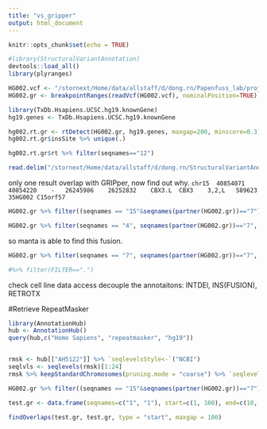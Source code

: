 ```yaml
---
title: "vs_gripper"
output: html_document
---
```


```r
knitr::opts_chunk$set(echo = TRUE)
```

```r
#library(StructuralVariantAnnotation)
devtools::load_all()
library(plyranges)
```

```r
HG002.vcf <- "/stornext/Home/data/allstaff/d/dong.rn/Papenfuss_lab/projects/sv_benchmark_old/data.HG002/81bfafd1a366f2288882b93e3e0fd56e.vcf"
HG002.gr <- breakpointRanges(readVcf(HG002.vcf), nominalPosition=TRUE)
```

```r
library(TxDb.Hsapiens.UCSC.hg19.knownGene)
hg19.genes <- TxDb.Hsapiens.UCSC.hg19.knownGene
```

```r
hg002.rt.gr <- rtDetect(HG002.gr, hg19.genes, maxgap=200, minscore=0.3)
hg002.rt.gr$insSite %>% unique(.)
```

```r
hg002.rt.gr$rt %>% filter(seqnames=="12")
```
```r
read.delim("/stornext/Home/data/allstaff/d/dong.rn/StructuralVariantAnnotation/GRIPper/HG002/HG002/uncategorized.tab.txt", header=FALSE)
```


only one result overlap with GRIPper, now find out why.
`chr15	40854071	40854220	-	26245986	26252832	CBX3.L	CBX3	3,2,L	589623	35HG002	C15orf57`
```r
HG002.gr %>% filter((seqnames == "15"&seqnames(partner(HG002.gr))=="7")|(seqnames == "7"&seqnames(partner(HG002.gr))=="15")) %>% filter(FILTER==".")

HG002.gr %>% filter(seqnames == "4", seqnames(partner(HG002.gr))=="7", start>77348100, end<77348500)
```


so manta is able to find this fusion. 
```r
HG002.gr %>% filter(seqnames == "7", seqnames(partner(HG002.gr))=="7", start>26200000, end<26300000) %>% rtDetec(., hg19.genes, maxgap = 200, minscore=0.1) -> tmp

#%>% filter(FILTER==".")
```

check cell line data access
decouple the annotaitons: INTDEl, INS(FUSION), RETROTX 




#Retrieve RepeatMasker
```r
library(AnnotationHub)
hub <- AnnotationHub()
query(hub,c("Homo Sapiens", "repeatmasker", "hg19"))


rmsk <- hub[["AH5122"]] %>% `seqlevelsStyle<-`("NCBI")
seqlvls <- seqlevels(rmsk)[1:24]
rmsk %>% keepStandardChromosomes(pruning.mode = "coarse") %>% `seqlevels<-`(., value=seqlvls) -> rmsk
```

```r
HG002.gr %>% filter((seqnames == "15"&seqnames(partner(HG002.gr))=="7")|(seqnames == "7"&seqnames(partner(HG002.gr))=="15")) %>% filter(FILTER==".") %>% findOverlaps(., rmsk, maxgap = 200)


```


```r
test.gr <- data.frame(seqnames=c("1", "1"), start=c(1, 100), end=c(10, 150)) %>% as_granges()

findOverlaps(test.gr, test.gr, type = "start", maxgap = 100)
```